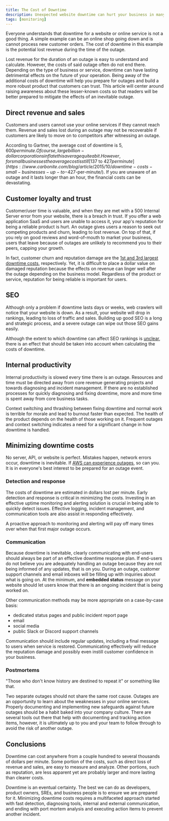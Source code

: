 ```yaml
---
title: The Cost of Downtime
description: Unexpected website downtime can hurt your business in many ways and costs thousands of dollars per minute. This is a deep dive into the costs of downtime.
tags: [monitoring]
---
```


Everyone understands that downtime for a website or online service is not a good thing. A simple example can be an online shop
going down and is cannot process new customer orders. The cost of downtime in this example is the potential lost revenue during the time of the outage.

Lost revenue for the duration of an outage is easy to understand and calculate. However, the costs of said outage often do not end there. Depending on the type of business or service,
downtime can have lasting detrimental effects on the future of your operation. Being away of the additional costs of downtime will help you prepare for outages
and build a more robust product that customers can trust. This article will center around raising awareness about these lesser-known costs so that readers
will be better prepared to mitigate the effects of an inevitable outage.

## Direct revenue and sales

Customers and users cannot use your online services if they cannot reach them. Revenue and sales lost during an outage may not be recoverable if
customers are likely to move on to competitors after witnessing an outage.

According to Gartner, the average cost of downtime is $5,600 per minute. Of course, large billion-dollar corporations inflate this average quite a bit. However,
for small businesses the average cost is still [$137 to $427 per minute](https://www.carbonite.com/blog/article/2015/10/downtime-costs-small-businesses-up-to-$427-per-minute/). If you
are unaware of an outage and it lasts longer than an hour, the financial costs can be devastating.

## Customer loyalty and trust

Customer/user time is valuable, and when they are met with a 500 Internal Server error from your website, there is a breach in trust. If you offer a
web application SaaS and users are unable to access it, your app's reputation for being a reliable product is hurt. An outage gives users a reason
to seek out competing products and churn, leading to lost revenue. On top of that, if you rely on good reviews and word-of-mouth to market your business, users that
leave because of outages are unlikely to recommend you to their peers, capping your growth.

In fact, customer churn and reputation damage are the [1st and 3rd largest downtime costs](https://www.atlassian.com/incident-management/kpis/cost-of-downtime), respectively. Yet,
it is difficult to place a dollar value on damaged reputation because the effects on revenue can linger well after the outage depending on the business model.
Regardless of the product or service, reputation for being reliable is important for users.

## SEO

Although only a problem if downtime lasts days or weeks, web crawlers will notice that your website is down. As a result, your website will drop in rankings, leading to
loss of traffic and sales. Building up good SEO is a long and strategic process, and a severe outage can wipe out those SEO gains easily.

Although the extent to which downtime can affect SEO rankings is [unclear](https://www.statuscake.com/blog/the-impact-of-website-downtime-on-seo/), there is an effect that should be taken into account
when calculating the costs of downtime.

## Internal productivity

Internal productivity is slowed every time there is an outage. Resources and time must be directed away from core revenue generating projects and towards diagnosing and incident management.
If there are no established processes for quickly diagnosing and fixing downtime, more and more time is spent away from core business tasks.

Context switching and thrashing between fixing downtime and normal work is terrible for morale and lead to burnout faster than expected. The health of the product depends on the health of those
working on it. Frequent outages and context switching indicates a need for a significant change in how downtime is handled.

## Minimizing downtime costs

No server, API, or website is perfect. Mistakes happen, network errors occur, downtime is inevitable. If
[AWS can experience outages](https://www.techradar.com/news/live/aws-is-down-again-heres-all-we-know), so can you.
It is in everyone's best interest to be prepared for an outage event.

### Detection and response

The costs of downtime are estimated in dollars lost per minute. Early detection and response is critical in minimizing the costs. Investing in an effective uptime monitoring and
alerting solution is crucial in being able to quickly detect issues. Effective logging, incident management, and communication tools are also assist in responding effectively.

A proactive approach to monitoring and alerting will pay off many times over when that first major outage occurs.

### Communication

Because downtime is inevitable, clearly communicating with end-users should always be part of an effective downtime response plan. If end-users do not believe you are adequately
handling an outage because they are not being informed of any updates, that is on you. During an outage, customer support channels and email inboxes will be filling up with inquiries about what is going on.
At the minimum, and **embedded status** message on your website should let users know that there is an ongoing incident that is being worked on.

Other communication methods may be more appropriate on a case-by-case basis:

- dedicated status pages and public incident report page
- email
- social media
- public Slack or Discord support channels

Communication should include regular updates, including a final message to users when service is restored. Communicating effectively will reduce the reputation damage and possibly even
instill customer confidence in your business.

### Postmortems

"Those who don't know history are destined to repeat it" or something like that.

Two separate outages should not share the same root cause. Outages are an opportunity to learn about the weaknesses in your online services. Properly documenting and implementing new
safeguards against future outages should be a habit baked into your company culture. There are several tools out there that help with documenting and tracking action items, however, it is ultimately up to you
and your team to follow through to avoid the risk of another outage.

## Conclusions

Downtime can cost anywhere from a couple hundred to several thousands of dollars per minute. Some portion of the costs, such as direct loss of revenue and sales, are
easy to measure and analyze. Other portions, such as reputation, are less apparent yet are probably larger and more lasting than clearer costs.

Downtime is an eventual certainty. The best we can do as developers, product owners, SREs, and business people is to ensure we are prepared for it. Minimizing downtime costs requires a multifaceted approach started with
fast detection, diagnosing tools, internal and external communication, and ending with port mortem analysis and executing action items to prevent another incident.

<BlogCta ctaMessage="Never Miss an Outage Again" />
